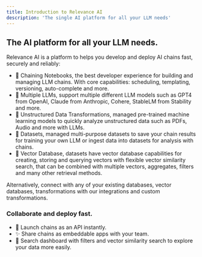 ```yaml
---
title: Introduction to Relevance AI
description: 'The single AI platform for all your LLM needs'
---
```


## The AI platform for all your LLM needs.

Relevance AI is a platform to helps you develop and deploy AI chains fast, securely and reliably:

- 🔗 Chaining Notebooks, the best developer experience for building and managing LLM chains. With core capabilities: scheduling, templating, versioning, auto-complete and more.
- 🧩 Multiple LLMs, support multiple different LLM models such as GPT4 from OpenAI, Claude from Anthropic, Cohere, StableLM from Stability and more.
- 🧾 Unstructured Data Transformations, managed pre-trained machine learning models to quickly analyze unstructured data such as PDFs, Audio and more with LLMs.
- 💾 Datasets, managed multi-purpose datasets to save your chain results for training your own LLM or ingest data into datasets for analysis with chains.
- 🔑 Vector Database, datasets have vector database capabilities for creating, storing and querying vectors with flexible vector similarity search, that can be combined with multiple vectors, aggregates, filters and many other retrieval methods.


Alternatively, connect with any of your existing databases, vector databases, transformations with our integrations and custom transformations.

### Collaborate and deploy fast.
- 🚀 Launch chains as an API instantly.
- ✨ Share chains as embeddable apps with your team.
- 🔎 Search dashboard with filters and vector similarity search to explore your data more easily.

